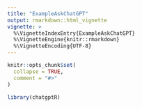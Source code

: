 ```yaml
---
title: "ExampleAskChatGPT"
output: rmarkdown::html_vignette
vignette: >
  %\VignetteIndexEntry{ExampleAskChatGPT}
  %\VignetteEngine{knitr::rmarkdown}
  %\VignetteEncoding{UTF-8}
---
```


```r
knitr::opts_chunk$set(
  collapse = TRUE,
  comment = "#>"
)
```

```r
library(chatgptR)
```
